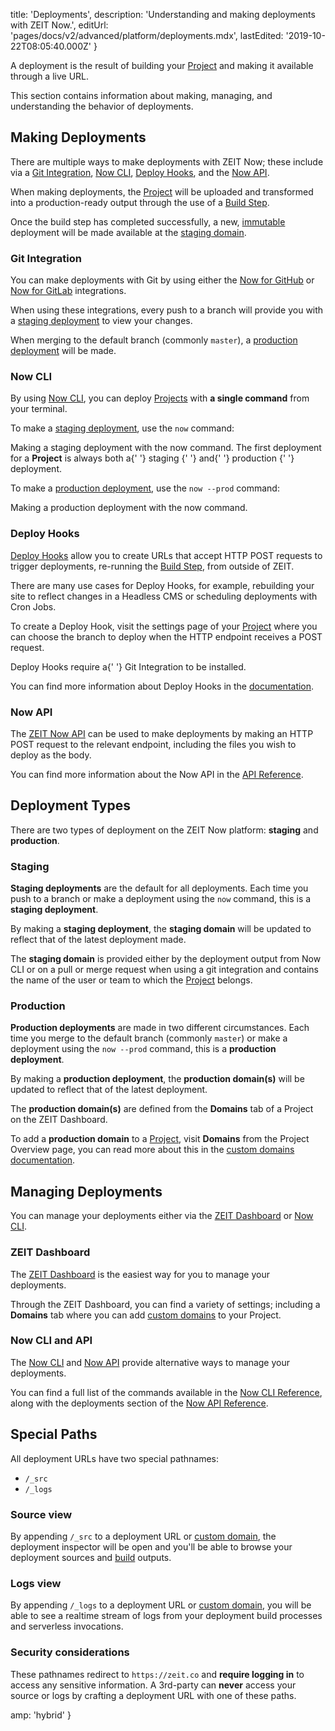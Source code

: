 
  title: 'Deployments',
  description: 'Understanding and making deployments with ZEIT Now.',
  editUrl: 'pages/docs/v2/advanced/platform/deployments.mdx',
  lastEdited: '2019-10-22T08:05:40.000Z'
}

A deployment is the result of building your [Project](/docs/v2/advanced/platform/projects/) and making it available through a live URL.

This section contains information about making, managing, and understanding the behavior of deployments.

## Making Deployments

There are multiple ways to make deployments with ZEIT Now; these include via a [Git Integration](#git-integration), [Now CLI](#now-cli), [Deploy Hooks](#deploy-hooks), and the [Now API](#now-api).

When making deployments, the [Project](/docs/v2/advanced/platform/projects/) will be uploaded and transformed into a production-ready output through the use of a [Build Step](/docs/v2/build-step).

Once the build step has completed successfully, a new, [immutable](https://en.wikipedia.org/wiki/Immutable_object) deployment will be made available at the [staging domain](/docs/v2/advanced/platform/deployments/#staging).

### Git Integration

You can make deployments with Git by using either the [Now for GitHub](/docs/v2/advanced/now-for-github/) or [Now for GitLab](/docs/v2/advanced/now-for-gitlab/) integrations.

When using these integrations, every push to a branch will provide you with a [staging deployment](/docs/v2/advanced/platform/deployments/#staging) to view your changes.

When merging to the default branch (commonly `master`), a [production deployment](/docs/v2/advanced/platform/deployments/#production) will be made.

### Now CLI

By using [Now CLI](/download), you can deploy [Projects](/docs/v2/advanced/platform/projects/) with **a single command** from your terminal.

To make a [staging deployment](/docs/v2/advanced/platform/deployments/#staging), use the `now` command:

<Snippet dark text="now" />
<Caption>Making a staging deployment with the <InlineCode>now</InlineCode> command.</Caption>

<Note>
  The first deployment for a <strong>Project</strong> is always both a{' '}
  <GenericLink href="/docs/v2/advanced/platform/deployments/#staging">
    staging
  </GenericLink>{' '}
  and{' '}
  <GenericLink href="/docs/v2/advanced/platform/deployments/#production">
    production
  </GenericLink>{' '}
  deployment.
</Note>

To make a [production deployment](/docs/v2/advanced/platform/deployments/#staging), use the `now --prod` command:

<Snippet dark text="now --prod" />
<Caption>Making a production deployment with the <InlineCode>now</InlineCode> command.</Caption>

### Deploy Hooks

[Deploy Hooks](/docs/v2/advanced/deploy-hooks/) allow you to create URLs that accept HTTP POST requests to trigger deployments, re-running the [Build Step](/docs/v2/build-step), from outside of ZEIT.

There are many use cases for Deploy Hooks, for example, rebuilding your site to reflect changes in a Headless CMS or scheduling deployments with Cron Jobs.

To create a Deploy Hook, visit the settings page of your [Project](/docs/v2/advanced/platform/projects/) where you can choose the branch to deploy when the HTTP endpoint receives a POST request.

<Note>
  Deploy Hooks require a{' '}
  <GenericLink href="/docs/v2/git-integration/">Git Integration</GenericLink> to
  be installed.
</Note>

You can find more information about Deploy Hooks in the [documentation](/docs/v2/advanced/deploy-hooks/).

### Now API

The [ZEIT Now API](/docs/api/) can be used to make deployments by making an HTTP POST request to the relevant endpoint, including the files you wish to deploy as the body.

You can find more information about the Now API in the [API Reference](/docs/api/#endpoints/deployments).

## Deployment Types

There are two types of deployment on the ZEIT Now platform: **staging** and **production**.

### Staging

**Staging deployments** are the default for all deployments. Each time you push to a branch or make a deployment using the `now` command, this is a **staging deployment**.

By making a **staging deployment**, the **staging domain** will be updated to reflect that of the latest deployment made.

The **staging domain** is provided either by the deployment output from Now CLI or on a pull or merge request when using a git integration and contains the name of the user or team to which the [Project](/docs/v2/advanced/platform/projects/) belongs.

### Production

**Production deployments** are made in two different circumstances. Each time you merge to the default branch (commonly `master`) or make a deployment using the `now --prod` command, this is a **production deployment**.

By making a **production deployment**, the **production domain(s)** will be updated to reflect that of the latest deployment.

The **production domain(s)** are defined from the **Domains** tab of a Project on the ZEIT Dashboard.

To add a **production domain** to a [Project](/docs/v2/advanced/platform/projects/), visit **Domains** from the Project Overview page, you can read more about this in the [custom domains documentation](/docs/v2/custom-domains/).

## Managing Deployments

You can manage your deployments either via the [ZEIT Dashboard](/dashboard) or [Now CLI](/download).

### ZEIT Dashboard

The [ZEIT Dashboard](/dashboard) is the easiest way for you to manage your deployments.

Through the ZEIT Dashboard, you can find a variety of settings; including a **Domains** tab where you can add [custom domains](/docs/v2/custom-domains/) to your Project.

### Now CLI and API

The [Now CLI](/download) and [Now API](/docs/api/) provide alternative ways to manage your deployments.

You can find a full list of the commands available in the [Now CLI Reference](/docs/now-cli/), along with the deployments section of the [Now API Reference](/docs/api/#endpoints/deployments).

## Special Paths

All deployment URLs have two special pathnames:

- `/_src`
- `/_logs`

### Source view

By appending `/_src` to a deployment URL or [custom domain](/docs/v2/custom-domains), the deployment inspector will be open and you'll be able to browse your deployment sources and [build](/docs/v2/advanced/builders) outputs.

### Logs view

By appending `/_logs` to a deployment URL or [custom domain](/docs/v2/custom-domains), you will be able to see a realtime stream of logs from your deployment build processes and serverless invocations.

### Security considerations

These pathnames redirect to `https://zeit.co` and **require logging in** to access any sensitive information. A 3rd-party can **never** access your source or logs by crafting a deployment URL with one of these paths.


  amp: 'hybrid'
}
